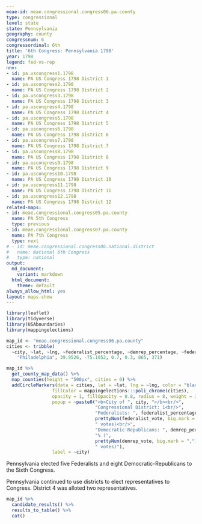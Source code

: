 ```yaml
---
meae-id: meae.congressional.congress06.pa.county
type: congressional
level: state
state: Pennsylvania
geography: county
congressnum: 6
congressordinal: 6th
title: '6th Congress: Pennsylvania 1798'
year: 1798
legend: fed-vs-rep
nnv:
- id: pa.uscongress1.1798
  name: PA US Congress 1798 District 1
- id: pa.uscongress2.1798
  name: PA US Congress 1798 District 2
- id: pa.uscongress3.1798
  name: PA US Congress 1798 District 3
- id: pa.uscongress4.1798
  name: PA US Congress 1798 District 4
- id: pa.uscongress5.1798
  name: PA US Congress 1798 District 5
- id: pa.uscongress6.1798
  name: PA US Congress 1798 District 6
- id: pa.uscongress7.1798
  name: PA US Congress 1798 District 7
- id: pa.uscongress8.1798
  name: PA US Congress 1798 District 8
- id: pa.uscongress9.1798
  name: PA US Congress 1798 District 9
- id: pa.uscongress10.1798
  name: PA US Congress 1798 District 10
- id: pa.uscongress11.1798
  name: PA US Congress 1798 District 11
- id: pa.uscongress12.1798
  name: PA US Congress 1798 District 12
related-maps:
- id: meae.congressional.congress05.pa.county
  name: PA 5th Congress
  type: previous
- id: meae.congressional.congress07.pa.county
  name: PA 7th Congress
  type: next
# - id: meae.congressional.congress06.national.district
#   name: National 6th Congress
#   type: national
output:
  md_document:
    variant: markdown
  html_document:
    theme: default
always_allow_html: yes
layout: maps-show
---
```


```r
library(leaflet)
library(tidyverse)
library(USAboundaries)
library(mappingelections)

map_id <- "meae.congressional.congress06.pa.county"
cities <- tribble(
  ~city, ~lat, ~lng, ~federalist_percentage, ~demrep_percentage, ~federalist_vote, ~demrep_vote,
    "Philadelphia", 39.9526, -75.1652, 0.7, 0.3, 865, 371)
```

<div class="map">

```r
map_id %>%
  get_county_map_data() %>%
  map_counties(height = "500px", cities = 0) %>% 
  addCircleMarkers(data = cities, lat = ~lat, lng = ~lng, color = "black",
                 fillColor = mappingelections:::poli_chrome(cities),
                 opacity = 1, fillOpacity = 0.8, radius = 8, weight = 3,
                 popup = ~paste0("<b>City of ", city, "</b><br/>",
                                 "Congressional District: 1<br/>",
                                 "Federalists: ", federalist_percentage * 100, "% (", 
                                 prettyNum(federalist_vote, big.mark = ","), 
                                 " votes)<br/>",
                                 "Democratic-Republicans: ", demrep_percentage * 100,
                                 "% (", 
                                 prettyNum(demrep_vote, big.mark = ","),
                                 " votes)"),
                 label = ~city) 
```

</div>

Pennsylvania elected five Federalists and eight Democratic-Republicans to the Sixth Congress.

Pennsylvania continued to use districts to elect representatives to Congress. District 4 was alloted two representatives. 

<div class="results-table">

```r
map_id %>%
  candidate_results() %>%
  results_to_table() %>%
  cat()
```

</div>
